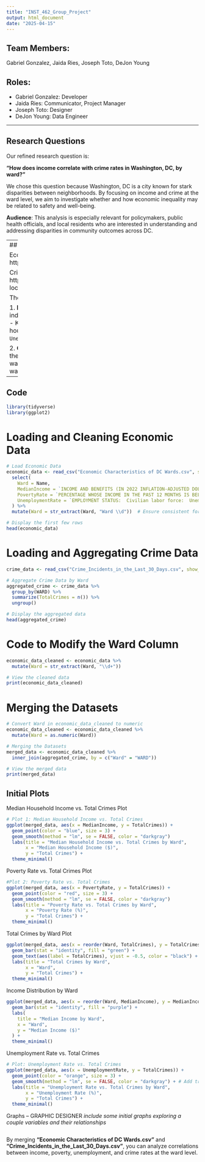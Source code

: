 ```yaml
---
title: "INST_462_Group_Project"
output: html_document
date: "2025-04-15"
---
```


## Team Members:
Gabriel Gonzalez, Jaida Ries, Joseph Toto, DeJon Young
 

## Roles:
- Gabriel Gonzalez: Developer 
- Jaida Ries: Communicator, Project Manager
- Joseph Toto: Designer
- DeJon Young: Data Engineer

---

## Research Questions


Our refined research question is:

**"How does income correlate with crime rates in Washington, DC, by ward?"**

We chose this question because Washington, DC is a city known for stark disparities between neighborhoods. By focusing on income and crime at the ward level, we aim to investigate whether and how economic inequality may be related to safety and well-being.

**Audience**: This analysis is especially relevant for policymakers, public health officials, and local residents who are interested in understanding and addressing disparities in community outcomes across DC.

---
## Data Description 

Economic Data:
https://opendata.dc.gov/apps/2f6f21d035984e9c9438ae494022aa2a/explore 

Crime Data:
https://opendata.dc.gov/datasets/dc3289eab3d2400ea49c154863312434_8/explore?location=38.904042%2C-77.012050%2C10.64 

The **initial datasets** selected for Phase 2 are:

1. **Economic Characteristics of DC Wards.csv**  
   - Contains ward-level economic indicators including median household income, poverty rates, and unemployment levels.
   - Key variables:
     - `Ward`: Unique identifier for each ward.
     - `MedianIncome`: Median household income.
     - `PovertyRate`: Percentage of residents below the poverty line.
     - `UnemploymentRate`: Percentage of the population unemployed.

2. **Crime_Incidents_in_the_Last_30_Days.csv**  
   - Includes crime incidents reported in the last 30 days, categorized by ward.
   - Key variables:
     - `WARD`: Unique identifier for each ward.
     - `OFFENSE`: Type of crime committed.
     - `REPORT_DAT`: Date and time when the crime was reported.

---


## Code 

```r
library(tidyverse)
library(ggplot2)
```


# Loading and Cleaning Economic Data
```r
# Load Economic Data
economic_data <- read_csv("Economic Characteristics of DC Wards.csv", show_col_types = FALSE ) %>%
  select(
    Ward = Name,
    MedianIncome = `INCOME AND BENEFITS (IN 2022 INFLATION-ADJUSTED DOLLARS):  Total households:  Median household income (dollars)`,
    PovertyRate = `PERCENTAGE WHOSE INCOME IN THE PAST 12 MONTHS IS BELOW THE POVERTY LEVEL:  All people`,
    UnemploymentRate = `EMPLOYMENT STATUS:  Civilian labor force:  Unemployment Rate`
  ) %>%
  mutate(Ward = str_extract(Ward, "Ward \\d"))  # Ensure consistent formatting

# Display the first few rows
head(economic_data)
```

# Loading and Aggregating Crime Data
```r
crime_data <- read_csv("Crime_Incidents_in_the_Last_30_Days.csv", show_col_types = FALSE)

# Aggregate Crime Data by Ward 
aggregated_crime <- crime_data %>%
  group_by(WARD) %>%
  summarize(TotalCrimes = n()) %>%
  ungroup()

# Display the aggregated data
head(aggregated_crime)

```




# Code to Modify the Ward Column 
```r
economic_data_cleaned <- economic_data %>%
  mutate(Ward = str_extract(Ward, "\\d+"))

# View the cleaned data 
print(economic_data_cleaned)

```

# Merging the Datasets 
```r

# Convert Ward in economic_data_cleaned to numeric 
economic_data_cleaned <- economic_data_cleaned %>%
  mutate(Ward = as.numeric(Ward))

# Merging the Datasets
merged_data <- economic_data_cleaned %>%
  inner_join(aggregated_crime, by = c("Ward" = "WARD"))

```

```r
# View the merged data
print(merged_data)
```


## Initial Plots 
Median Household Income vs. Total Crimes Plot
```r
# Plot 1: Median Household Income vs. Total Crimes 
ggplot(merged_data, aes(x = MedianIncome, y = TotalCrimes)) + 
  geom_point(color = "blue", size = 3) + 
  geom_smooth(method = "lm", se = FALSE, color = "darkgray")
  labs(title = "Median Household Income vs. Total Crimes by Ward",
       x = "Median Household Income ($)",
       y = "Total Crimes") + 
  theme_minimal()
```


Poverty Rate vs. Total Crimes Plot
```r
#Plot 2: Poverty Rate vs. Total Crimes
ggplot(merged_data, aes(x = PovertyRate, y = TotalCrimes)) +
  geom_point(color = "red", size = 3) +
  geom_smooth(method = "lm", se = FALSE, color = "darkgray")
  labs(title = "Poverty Rate vs. Total Crimes by Ward",
       x = "Poverty Rate (%)",
       y = "Total Crimes") +
  theme_minimal()
```

Total Crimes by Ward Plot
```r
ggplot(merged_data, aes(x = reorder(Ward, TotalCrimes), y = TotalCrimes)) +
  geom_bar(stat = "identity", fill = "green") +
  geom_text(aes(label = TotalCrimes), vjust = -0.5, color = "black") + 
  labs(title = "Total Crimes by Ward",
       x = "Ward",
       y = "Total Crimes") +
  theme_minimal() 

```

Income Distribution by Ward

```r
ggplot(merged_data, aes(x = reorder(Ward, MedianIncome), y = MedianIncome)) +
  geom_bar(stat = "identity", fill = "purple") +
  labs(
    title = "Median Income by Ward", 
    x = "Ward",
    y = "Median Income ($)"
  ) +
  theme_minimal() 
```

Unemployment Rate vs. Total Crimes
```r

# Plot: Unemployment Rate vs. Total Crimes
ggplot(merged_data, aes(x = UnemploymentRate, y = TotalCrimes)) +
  geom_point(color = "orange", size = 3) +
  geom_smooth(method = "lm", se = FALSE, color = "darkgray") + # Add trend line
  labs(title = "Unemployment Rate vs. Total Crimes by Ward",
       x = "Unemployment Rate (%)",
       y = "Total Crimes") +
  theme_minimal()

```



Graphs -- GRAPHIC DESIGNER 
*include some initial graphs exploring a couple variables and their relationships*

```r

```

By merging **"Economic Characteristics of DC Wards.csv"** and **"Crime_Incidents_in_the_Last_30_Days.csv"**, you can analyze correlations between income, poverty, unemployment, and crime rates at the ward level.
